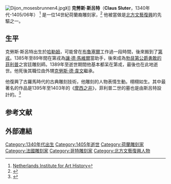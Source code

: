 [[Image:Dijon_mosesbrunnen4.jpg|thumb]]》]]
'''克勞斯·斯呂特'''（'''Claus Sluter'''，1340年代-1405/06年） <ref>[http://www.rkd.nl/rkddb/dispatcher.aspx?action=search&database=ChoiceArtists&search=priref=203655 Netherlands Institute for Art History]{{dead link|date=2018年2月 |bot=InternetArchiveBot |fix-attempted=yes }}</ref> 是一位14世紀荷蘭裔雕刻家，<ref>{{cite book | author = Murray, P. & L. | year = 1997 | title = Penguin dictionary of art and artists | url = https://archive.org/details/penguindictionar0000murr | edition = 7th edition | pages = [https://archive.org/details/penguindictionar0000murr/page/492 492] | location = London | publisher = Penguin Books | isbn = 0-14-051300-0 }}</ref> 他被當做是[[北方文藝復興|北方文藝復興]]的先驅之一。

==生平==
克勞斯·斯呂特出生於[[哈勒姆|哈勒姆]]，可能曾在[[布魯塞爾|布魯塞爾]]工作過一段時間，後來搬到了[[第戎|第戎]]。1385年至89年間在第戎為[[讓·德·馬維爾|讓·德·馬維爾]]當助手，後來成為[[勃艮第公爵|勃艮第公爵]][[菲利普二世_(勃艮第)|勇敢的菲利普]]之宮廷雕刻師。1389年至逝世期間他基本都呆在第戎，最後也在此地逝世。他死後其職位由外甥[[克勞斯·德·韋文|克勞斯·德·韋文]]繼承。

他復興了古羅馬時代的古典雕刻技術，他雕刻的人物表情生動。栩栩如生。其中最著名的作品是1395年至1403年的《[[摩西之井|摩西之井]]》，菲利普二世的墓也是由斯呂特設計的。<ref>{{cite web|title=Claus Sluter and Claus de Werve, Mourners, from the Tomb of Philip the Bold|url=http://smarthistory.khanacademy.org/claus-sluter-and-claus-de-werve-mourners-from-the-tomb-of-philip-the-bold.html|work=[[Smarthistory|Smarthistory]]|publisher=[[Khan_Academy|Khan Academy]]|accessdate=13 January 2013|author=Beth Harris|author2=Steven Zucker|archive-date=2014-10-15|archive-url=https://web.archive.org/web/20141015190833/http://smarthistory.khanacademy.org/claus-sluter-and-claus-de-werve-mourners-from-the-tomb-of-philip-the-bold.html|dead-url=no}}</ref>

==参考文献==
{{reflist}}
==外部連結==

{{commons category|Claus Sluter}}

{{Authority control}}
{{DEFAULTSORT:Sluter, Claus}}
[[Category:1340年代出生|Category:1340年代出生]]
[[Category:1405年逝世|Category:1405年逝世]]
[[Category:荷蘭雕刻家|Category:荷蘭雕刻家]]
[[Category:法國雕刻家|Category:法國雕刻家]]
[[Category:哥特雕刻家|Category:哥特雕刻家]]
[[Category:北方文藝復興人物|Category:北方文藝復興人物]]